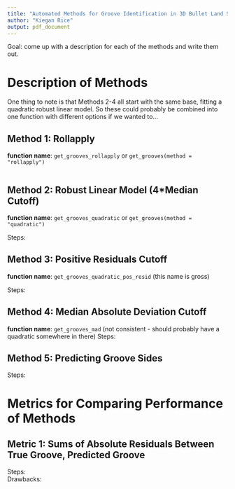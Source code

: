 ```yaml
---
title: "Automated Methods for Groove Identification in 3D Bullet Land Scans"
author: "Kiegan Rice"
output: pdf_document
---
```



Goal: come up with a description for each of the methods and write them out.  

# Description of Methods  

One thing to note is that Methods 2-4 all start with the same base, fitting a quadratic robust linear model. So these could probably be combined into one function with different options if we wanted to...  



## Method 1: Rollapply  

**function name**: `get_grooves_rollapply` or `get_grooves(method = "rollapply")`

```r

```

## Method 2: Robust Linear Model (4*Median Cutoff)   

**function name**: `get_grooves_quadratic` or `get_grooves(method = "quadratic")`  

Steps:  
\begin{enumerate}
\item Fit a robust linear model of order 2 to the averaged profile of the bullet land. This is fit using the default methods of the `rlm` function.  
\item Calculate the absolute residuals of this model fit.  
\item Remove all values that are more than 4 times the median absolute residual value.  
\item Extract the range of remaining values. These are the groove locations that are reported.  
\end{enumerate}

## Method 3: Positive Residuals Cutoff  

**function name**: `get_grooves_quadratic_pos_resid` (this name is gross)


Steps: 
\begin{enumerate}
\item Fit a robust linear model of order 2 to the averaged profile of the bullet land. This is fit using the default methods of the `rlm` function. 
\item Calculate the residuals (*note: not the absolute residuals*) of this model fit. 
\item Remove all points that have positive residuals.  
  \begin{itemize}
  \item Rationale: We expect the grooves to have very high positive residual values, and the robust linear model fit should lead to both positive and negative residuals within the land itself (in the area that we want to focus on).  
  \end{itemize}
\item Extract the range of remaining values. These are the groove locations that are reported.  
\end{enumerate}


## Method 4: Median Absolute Deviation Cutoff  

**function name**: `get_grooves_mad` (not consistent - should probably have a quadratic somewhere in there)
Steps: 
\begin{enumerate}
\item Fit a robust linear model of order 2 to the averaged profile of the bullet land. This is fit using the default methods of the `rlm` function.  
\item Calculate the absolute residuals of this model fit.  
\item Calculate the median absolute deviation of the absolute residuals (using the `mad` function).  
\item Remove all points that have an absolute residual higher than the median absolute deviation.  
  \begin{itemize}
  \item Rationale: The median absolute deviation might give us a good cutoff because it would remove high outlying residual values (like those we expect to see in the grooves)
  \item Question: Do we actually want to use the MAD itself? 
  \end{itemize}
\item Extract the range of remaining values. These are the groove locations that are reported.  
\end{enumerate}  



## Method 5: Predicting Groove Sides  

Steps: 
\begin{enumerate}
\item Fit a robust linear model of order 2 to the averaged profile of a bullet land.  
\item 
\end{enumerate}



# Metrics for Comparing Performance of Methods  

## Metric 1:  Sums of Absolute Residuals Between True Groove, Predicted Groove  

Steps:  
\begin{enumerate}
\item Identify predicted groove on each side. 
\item Store the residuals from the robust linear model.  
\item Extract the range of y values *between* the predicted left groove and manually identified left groove.
\item Sum the residuals that occur within that range of y values.  
\item Repeat steps 3-4 for the right groove.  
\item Two methods of looking at these: 
  \begin{enumerate}
  \item Repeat for different methods, and compare the sums across the same set of lands.  
  \item Repeat for different methods, and create comparative boxplots (again, across the same set of lands) to visually investigate whether methods are reducing large errors.  
  \end{enumerate}
\end{enumerate}

Drawbacks:  
\begin{enumerate}
\item Doesn't treat "underpredicting" (not cutting off groove) and "overpredicting" (cutting off extra bullet land) differently - just sums residuals.  
\item Is dependent on the robust linear model, because it uses the residuals from that model. So when that model is a bad fit, we will get lots of wonky things anyways.  
\end{enumerate}
